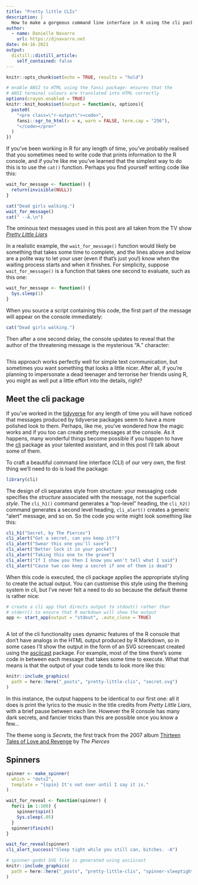 ```yaml
---
title: "Pretty little CLIs"
description: |
  How to make a gorgeous command line interface in R using the cli package.
author:
  - name: Danielle Navarro
    url: https://djnavarro.net
date: 04-16-2021
output:
  distill::distill_article:
    self_contained: false
---
```



```r
knitr::opts_chunk$set(echo = TRUE, results = "hold")

# enable ANSI to HTML using the fansi package: ensures that the
# ANSI terminal colours are translated into HTML correctly
options(crayon.enabled = TRUE)
knitr::knit_hooks$set(output = function(x, options){
  paste0(
    "<pre class=\"r-output\"><code>",
    fansi::sgr_to_html(x = x, warn = FALSE, term.cap = "256"),
    "</code></pre>"
  )
})
```


If you've been working in R for any length of time, you've probably realised that you sometimes need to write code that prints information to the R console, and if you're like me you've learned that the simplest way to do this is to use the `cat()` function. Perhaps you find yourself writing code like this:

```r
wait_for_message <- function() {
  return(invisible(NULL))
}
```

```r
cat("Dead girls walking.")
wait_for_message()
cat(" --A.\n")
```


<aside>
The ominous text messages used in this post are all taken from the TV show [*Pretty Little Liars*](https://prettylittleliars.fandom.com/)
</aside>

In a realistic example, the `wait_for_message()` function would likely be something that takes some time to complete, and the lines above and below are a polite way to let your user (even if that's just you!) know when the waiting process starts and when it finishes. For simplicity, suppose `wait_for_message()` is a function that takes one second to evaluate, such as this one:

```r
wait_for_message <- function() {
  Sys.sleep(1)
}
```

When you source a script containing this code, the first part of the message will appear on the console immediately:

```r
cat("Dead girls walking.")
```

Then after a one second delay, the console updates to reveal that the author of the threatening message is the mysterious "A." character:

```r
```

This approach works perfectly well for simple text communication, but sometimes you want something that looks a little nicer. After all, if you're planning to impersonate a dead teenager and terrorise her friends using R, you might as well put a little effort into the details, right?

## Meet the cli package

If you've worked in the [tidyverse](https://www.tidyverse.org/) for any length of time you will have noticed that messages produced by tidyverse packages seem to have a more polished look to them. Perhaps, like me, you've wondered how the magic works and if you too can create pretty messages at the console. As it happens, many wonderful things become possible if you happen to have the [cli](https://cli.r-lib.org) package as your talented assistant, and in this post I'll talk about some of them. 

To craft a beautiful command line interface (CLI) of our very own, the first thing we'll need to do is load the package:

```r
library(cli)
```

The design of cli separates style from structure: your messaging code specifies the *structure* associated with the message, not the superficial *style*. The `cli_h1()` command generates a "top-level" heading, the `cli_h2()` command generates a second level heading, `cli_alert()` creates a generic "alert" message, and so on. So the code you write might look something like this:

```r
cli_h1("Secret, by The Pierces")
cli_alert("Got a secret, can you keep it?")
cli_alert("Swear this one you'll save")
cli_alert("Better lock it in your pocket")
cli_alert("Taking this one to the grave")
cli_alert("If I show you then I know you won't tell what I said")
cli_alert("Cause two can keep a secret if one of them is dead")
```

When this code is executed, the cli package applies the appropriate styling to create the actual output. You can customise this style using the theming system in cli, but I've never felt a need to do so because the default theme is rather nice:

```r
# create a cli app that directs output to stdout() rather than
# stderr() to ensure that R markdown will show the output
app <- start_app(output = "stdout", .auto_close = TRUE)
```

```r
```

A lot of the cli functionality uses dynamic features of the R console that don't have analogs in the HTML output produced by R Markdown, so in some cases I'll show the output in the form of an SVG screencast created using the [asciicast](https://github.com/r-lib/asciicast) package. For example, most of the time there's some code in between each message that takes some time to execute. What that means is that the output of your code tends to look more like this:

```r
knitr::include_graphics(
  path = here::here("_posts", "pretty-little-clis", "secret.svg")
)
```

In this instance, the output happens to be identical to our first one: all it does is print the lyrics to the music in the title credits from *Pretty Little Liars*, with a brief pause between each line. However the R console has many dark secrets, and fancier tricks than this are possible once you know a few...

<aside>
The theme song is *Secrets*, the first track from the 2007 album [Thirteen Tales of Love and Revenge](https://en.wikipedia.org/wiki/Thirteen_Tales_of_Love_and_Revenge) by *The Pierces*
</aside>

## Spinners

```r
spinner <- make_spinner(
  which = "dots2", 
  template = "{spin} It's not over until I say it is."
)

wait_for_reveal <- function(spinner) {
  for(i in 1:100) {
    spinner$spin()
    Sys.sleep(.05)
  }
  spinner$finish()
}

wait_for_reveal(spinner)
cli_alert_success("Sleep tight while you still can, bitches. -A")
```

```r
# spinner-godot SVG file is generated using asciicast
knitr::include_graphics(
  path = here::here("_posts", "pretty-little-clis", "spinner-sleeptight.svg")
)
```



